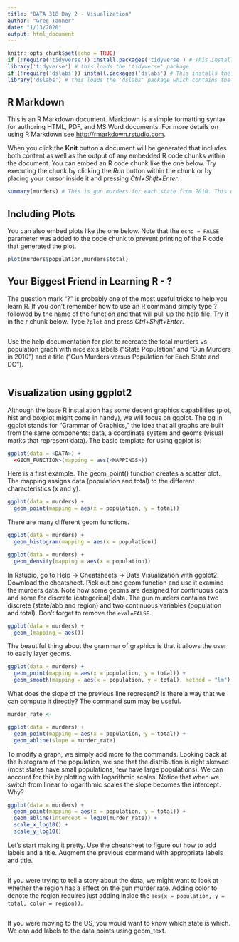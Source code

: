 ---
title: "DATA 318 Day 2 - Visualization"
author: "Greg Tanner"
date: "1/13/2020"
output: html_document
---

```{r setup, include=FALSE}
knitr::opts_chunk$set(echo = TRUE)
if (!require('tidyverse')) install.packages('tidyverse') # This installs the 'tidyverse' package if it is not already installed 
library('tidyverse') # this loads the 'tidyverse' package
if (!require('dslabs')) install.packages('dslabs') # This installs the 'dslabs' package if it is not already installed 
library('dslabs') # this loads the 'dslabs' package which contains the gun murder data
```

## R Markdown

This is an R Markdown document. Markdown is a simple formatting syntax for authoring HTML, PDF, and MS Word documents. For more details on using R Markdown see <http://rmarkdown.rstudio.com>.

When you click the **Knit** button a document will be generated that includes both content as well as the output of any embedded R code chunks within the document. You can embed an R code chunk like the one below. Try executing the chunk by clicking the *Run* button within the chunk or by placing your cursor inside it and pressing *Ctrl+Shift+Enter*. 

```{r murders}
summary(murders) # This is gun murders for each state from 2010. This data is provided by the dslabs package.
```

## Including Plots

You can also embed plots like the one below. Note that the `echo = FALSE` parameter was added to the code chunk to prevent printing of the R code that generated the plot.

```{r plot_murders, echo=FALSE}
plot(murders$population,murders$total)
```

## Your Biggest Friend in Learning R - ?

The question mark "?" is probably one of the most useful tricks to help you learn R. 
If you don't remember how to use an R command simply type ? followed by the name of the function and that will pull up the help file. Try it in the r chunk below. Type `?plot` and press *Ctrl+Shift+Enter*.

```{r help}

```

Use the help documentation for plot to recreate the total murders vs population graph with nice axis labels ("State Population" and "Gun Murders in 2010") and a title ("Gun Murders versus Population for Each State and DC").

```{r with_labels_and_titles}

```

## Visualization using ggplot2

Although the base R installation has some decent graphics capabilities (plot, hist and boxplot might come in handy), we will focus on ggplot. The gg in ggplot stands for "Grammar of Graphics," the idea that all graphs are built from the same components: data, a coordinate system and geoms (visual marks that represent data). The basic template for using ggplot is:

```{r eval = FALSE}
ggplot(data = <DATA>) + 
  <GEOM_FUNCTION>(mapping = aes(<MAPPINGS>))
```

Here is a first example. The geom_point() function creates a scatter plot. The mapping assigns data (population and total) to the different characteristics (x and y).

```{r geom_point}
ggplot(data = murders) + 
  geom_point(mapping = aes(x = population, y = total))
```

There are many different geom functions.

```{r histogram_density}
ggplot(data = murders) + 
  geom_histogram(mapping = aes(x = population)) 

ggplot(data = murders) + 
  geom_density(mapping = aes(x = population)) 
```

In Rstudio, go to Help -> Cheatsheets -> Data Visualization with ggplot2. Download the cheatsheet.
Pick out one geom function and use it examine the murders data.
Note how some geoms are designed for continuous data and some for discrete (categorical) data.
The gun murders contains two discrete (state/abb and region) and two continuous variables (population and total).
Don't forget to remove the `eval=FALSE`.

```{r eval=FALSE}
ggplot(data = murders) + 
  geom_(mapping = aes()) 
```

The beautiful thing about the grammar of graphics is that it allows the user to easily layer geoms.

```{r }
ggplot(data = murders) + 
  geom_point(mapping = aes(x = population, y = total)) +
  geom_smooth(mapping = aes(x = population, y = total), method = "lm") # lm stands for linear model
```

What does the slope of the previous line represent? Is there a way that we can compute it directly?
The command sum may be useful.

```{r}
murder_rate <- 

ggplot(data = murders) + 
  geom_point(mapping = aes(x = population, y = total)) +
  geom_abline(slope = murder_rate)
```


To modify a graph, we simply add more to the commands.
Looking back at the histogram of the population, we see that the distribution is right skewed (most states have small populations,  few have large populations).
We can account for this by plotting with logarithmic scales.
Notice that when we switch from linear to logarithmic scales the slope becomes the intercept. Why?

```{r }
ggplot(data = murders) + 
  geom_point(mapping = aes(x = population, y = total)) +
  geom_abline(intercept = log10(murder_rate)) +
  scale_x_log10() +
  scale_y_log10()   
```

Let's start making it pretty. Use the cheatsheet to figure out how to add labels and a title. Augment the previous command with appropriate labels and title.

```{r }

```

If you were trying to tell a story about the data, we might want to look at whether the region has a effect on the gun murder rate. 
Adding color to denote the region requires just adding inside the `aes(x = population, y = total, color = region))`.

```{r }

```

If you were moving to the US, you would want to know which state is which.
We can add labels to the data points using geom_text.

```{r}


```